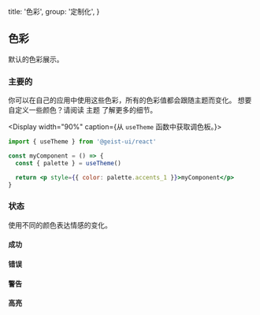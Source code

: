 
  title: '色彩',
  group: '定制化',
}

## 色彩

默认的色彩展示。

<Spacer h={2} />

### 主要的

你可以在自己的应用中使用这些色彩，所有的色彩值都会跟随主题而变化。
想要自定义一些颜色？请阅读 <NextLink href="/zh-cn/guide/themes"><Link color>主题</Link></NextLink> 了解更多的细节。

<Display width="90%" caption={<span>从 <Code>useTheme</Code> 函数中获取调色板。</span>}>

```jsx
import { useTheme } from '@geist-ui/react'

const myComponent = () => {
  const { palette } = useTheme()

  return <p style={{ color: palette.accents_1 }}>myComponent</p>
}
```

</Display>
<Spacer h={1} />
<Colors type="normal" />
<Spacer h={3} />

### 状态

使用不同的颜色表达情感的变化。

#### 成功

<Colors type="success" />
<Spacer h={3} />

#### 错误

<Colors type="error" />
<Spacer h={3} />

#### 警告

<Colors type="warning" />
<Spacer h={3} />

#### 高亮

<Colors type="highlight" />
<Spacer h={3} />

